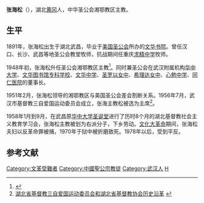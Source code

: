 '''张海松'''（{{bd|1891年||1970年|catIdx=Zhang張}}），湖北[[黄冈|黄冈]]人，中华圣公会湘鄂教区主教。

==生平==
1891年，张海松出生于湖北武昌，毕业于[[美国圣公会|美国圣公会]]所办的[[文华书院|文华书院]]。曾任汉口、长沙、武昌等地圣公会教堂牧师，抗战期间任重庆[[求精中学|求精中学]]牧师。

1948年初，张海松升任圣公会湘鄂教区主教<ref>{{Cite web |url=http://www.whfz.gov.cn:8080/pub/dqwx/dylsz/rwz/ml/rwz/sh/content.htm |title=武汉市志(1840-1985) > 人物志 > 目录 > 人物传 > 社会 |access-date=2011-06-13 |archive-date=2016-03-06 |archive-url=https://web.archive.org/web/20160306051407/http://www.whfz.gov.cn:8080/pub/dqwx/dylsz/rwz/ml/rwz/sh/content.htm |dead-url=no }}</ref>。同时兼圣公会在武汉附属机构[[华中大学|华中大学]]、[[文华图书馆专科学校|文华图书馆专科学校]]、[[文华中学|文华中学]]、[[圣罗以女中|圣罗以女中]]、[[希理达女中|希理达女中]]、[[心勉中学|心勉中学]]、[[同仁医院|同仁医院]]的董事长。

1951年2月，张海松领导的湘鄂教区与美国圣公会差会割断关系。1956年7月，武汉市基督教三自爱国运动委员会成立，张海主教松被选为主席<ref>[http://www.hubeichurch.com/Article/ArticleShow.asp?ArticleID=25&Page=1 湖北省基督教三自爱国运动委员会和湖北省基督教协会历史沿革] {{webarchive|url=https://web.archive.org/web/20111115181319/http://www.hubeichurch.com/Article/ArticleShow.asp?ArticleID=25 |date=2011-11-15 }}</ref>。

1958年1月到9月，在武昌原[[华中大学|华中大学]][[圣诞堂|圣诞堂]]进行了历时8个月的湖北基督教社会主义教育学习会，张海松主教被划为右派分子，下乡劳动。[[文化大革命|文化大革命]]期间，张海松夫妇以反革命罪被捕，1970年于狱中被折磨致死。1978年以后，受到平反。 

==参考文献==
<div class="references-small">
<references />
</div>

{{DEFAULTSORT:Chen陳}}
[[Category:文革受難者|Category:文革受難者]]
[[Category:中國聖公宗教徒|Category:中國聖公宗教徒]]
[[Category:武汉人|Category:武汉人]]
[[Category:张姓|H]]